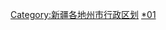 {{Catnav|頁面分類|...|中华人民共和国行政区划|地级行政区|新疆地级行政区|新疆各地州市行政区划}}
{{Catnav|頁面分類|...|新疆行政区划|新疆地级行政区|哈密}}
{{Catnav|頁面分類|...|地级行政区|地区 (中国行政区划)|哈密}}
{{catmore|哈密地区|新疆维吾尔自治区哈密地区}}
[[Category:新疆各地州市行政区划|Category:新疆各地州市行政区划]]
[[Category:哈密|*01]]